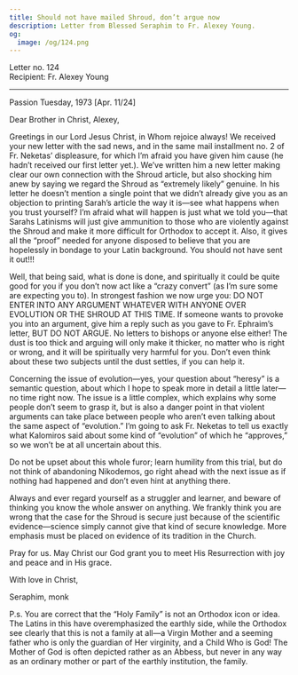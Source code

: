 ```yaml
---
title: Should not have mailed Shroud, don’t argue now
description: Letter from Blessed Seraphim to Fr. Alexey Young.
og:
  image: /og/124.png
---
```


<div style={{textAlign:'right', fontFamily:'monospace'}}>Letter no. 124</div>
<div style={{textAlign:'left', fontFamily:'monospace'}}>Recipient: Fr. Alexey Young</div>

---

Passion Tuesday, 1973 [Apr. 11/24]

Dear Brother in Christ, Alexey,

Greetings in our Lord Jesus Christ, in Whom rejoice always! We received your new letter with the sad news, and in the same mail installment no. 2 of Fr. Neketas’ displeasure, for which I’m afraid you have given him cause (he hadn’t received our first letter yet.). We’ve written him a new letter making clear our own connection with the Shroud article, but also shocking him anew by saying we regard the Shroud as “extremely likely” genuine. In his letter he doesn’t mention a single point that we didn’t already give you as an objection to printing Sarah’s article the way it is—see what happens when you trust yourself? I’m afraid what will happen is just what we told you—that Sarahs Latinisms will just give ammunition to those who are violently against the Shroud and make it more difficult for Orthodox to accept it. Also, it gives all the “proof” needed for anyone disposed to believe that you are hopelessly in bondage to your Latin background. You should not have sent it out!!!

Well, that being said, what is done is done, and spiritually it could be quite good for you if you don’t now act like a “crazy convert” (as I’m sure some are expecting you to). In strongest fashion we now urge you: DO NOT ENTER INTO ANY ARGUMENT WHATEVER WITH ANYONE OVER EVOLUTION OR THE SHROUD AT THIS TIME. If someone wants to provoke you into an argument, give him a reply such as you gave to Fr. Ephraim’s letter, BUT DO NOT ARGUE. No letters to bishops or anyone else either! The dust is too thick and arguing will only make it thicker, no matter who is right or wrong, and it will be spiritually very harmful for you. Don’t even think about these two subjects until the dust settles, if you can help it.

Concerning the issue of evolution—yes, your question about “heresy” is a semantic question, about which I hope to speak more in detail a little later—no time right now. The issue is a little complex, which explains why some people don’t seem to grasp it, but is also a danger point in that violent arguments can take place between people who aren’t even talking about the same aspect of “evolution.” I’m going to ask Fr. Neketas to tell us exactly what Kalomiros said about some kind of “evolution” of which he “approves,” so we won’t be at all uncertain about this.

Do not be upset about this whole furor; learn humility from this trial, but do not think of abandoning Nikodemos, go right ahead with the next issue as if nothing had happened and don’t even hint at anything there.

Always and ever regard yourself as a struggler and learner, and beware of thinking you know the whole answer on anything. We frankly think you are wrong that the case for the Shroud is secure just because of the scientific evidence—science simply cannot give that kind of secure knowledge. More emphasis must be placed on evidence of its tradition in the Church.

Pray for us. May Christ our God grant you to meet His Resurrection with joy and peace and in His grace.

With love in Christ,

Seraphim, monk

P.s. You are correct that the “Holy Family” is not an Orthodox icon or idea. The Latins in this have overemphasized the earthly side, while the Orthodox see clearly that this is not a family at all—a Virgin Mother and a seeming father who is only the guardian of Her virginity, and a Child Who is God! The Mother of God is often depicted rather as an Abbess, but never in any way as an ordinary mother or part of the earthly institution, the family.
